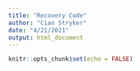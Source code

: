 ```yaml
---
title: "Recovery Code"
author: "Cian Stryker"
date: "4/21/2021"
output: html_document
---
```


```r
knitr::opts_chunk$set(echo = FALSE)
```
